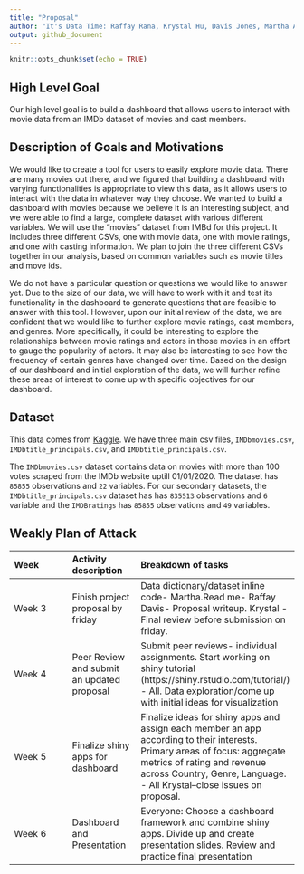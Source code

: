```yaml
---
title: "Proposal"
author: "It's Data Time: Raffay Rana, Krystal Hu, Davis Jones, Martha Aboagye"
output: github_document
---
```


```r
knitr::opts_chunk$set(echo = TRUE)
```

## High Level Goal

Our high level goal is to build a dashboard that allows users to interact with movie data from an IMDb dataset of movies and cast members. 

## Description of Goals and Motivations

We would like to create a tool for users to easily explore movie data. There are many movies out there, and we figured that building a dashboard with varying functionalities is appropriate to view this data, as it allows users to interact with the data in whatever way they choose. We wanted to build a dashboard with movies because we believe it is an interesting subject, and we were able to find a large, complete dataset with various different variables. We will use the “movies” dataset from IMBd for this project. It includes three different CSVs, one with movie data, one with movie ratings, and one with casting information. We plan to join the three different CSVs together in our analysis, based on common variables such as movie titles and move ids.  

We do not have a particular question or questions we would like to answer yet. Due to the size of our data, we will have to work with it and test its functionality in the dashboard to generate questions that are feasible to answer with this tool. However, upon our initial review of the data, we are confident that we would like to further explore movie ratings, cast members, and genres. More specifically, it could be interesting to explore the relationships between movie ratings and actors in those movies in an effort to gauge the popularity of actors. It may also be interesting to see how the frequency of certain genres have changed over time. Based on the design of our dashboard and initial exploration of the data, we will further refine these areas of interest to come up with specific objectives for our dashboard. 

## Dataset

This data comes from [Kaggle](https://www.kaggle.com/stefanoleone992/imdb-extensive-dataset?select=IMDb+movies.csv). We have three main csv files, `IMDbmovies.csv`, `IMDbtitle_principals.csv`, and `IMDbtitle_principals.csv`. 

The `IMDbmovies.csv` dataset contains data on movies with more than 100 votes scraped from the IMDb website uptill 01/01/2020. The  dataset has `85855` observations and `22` variables.   For our secondary datasets, the `IMDbtitle_principals.csv` dataset has has `835513` observations and `6` variable and the `IMDBratings` has  `85855` observations and `49` variables.



## Weakly Plan of Attack

|Week |Activity description |Breakdown of tasks |
|:----------------|:-----------|:-----------|
|Week 3 |Finish project proposal by friday | Data dictionary/dataset inline code- Martha.Read me- Raffay Davis- Proposal writeup. Krystal - Final review before submission on friday. |
|Week 4 |Peer Review and submit an updated proposal | Submit peer reviews- individual assignments. Start working on shiny tutorial (https://shiny.rstudio.com/tutorial/) - All. Data exploration/come up with initial ideas for visualization |
|Week 5 |Finalize shiny apps for dashboard | Finalize ideas for shiny apps and assign each member an app according to their interests. Primary areas of focus: aggregate metrics of rating and revenue across Country, Genre, Language. - All Krystal--close issues on proposal.|
|Week 6 |Dashboard and Presentation | Everyone: Choose a dashboard framework and combine shiny apps. Divide up and create presentation slides. Review and practice final presentation |
